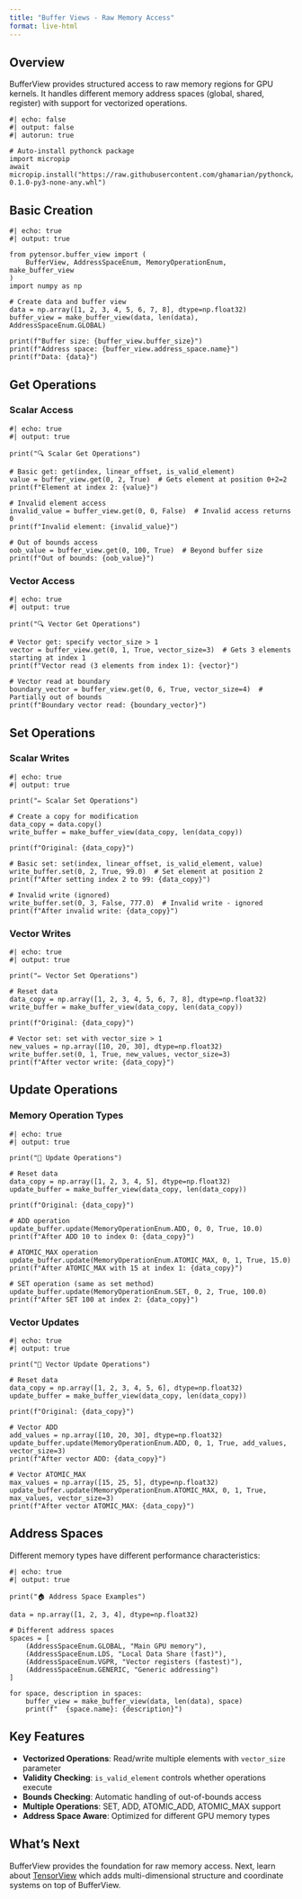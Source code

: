 ```yaml
---
title: "Buffer Views - Raw Memory Access"
format: live-html
---
```


## Overview

BufferView provides structured access to raw memory regions for GPU kernels. It handles different memory address spaces (global, shared, register) with support for vectorized operations.

```pyodide
#| echo: false
#| output: false
#| autorun: true

# Auto-install pythonck package
import micropip
await micropip.install("https://raw.githubusercontent.com/ghamarian/pythonck/master/documentation/pythonck-0.1.0-py3-none-any.whl")
```

## Basic Creation

```pyodide
#| echo: true
#| output: true

from pytensor.buffer_view import (
    BufferView, AddressSpaceEnum, MemoryOperationEnum, make_buffer_view
)
import numpy as np

# Create data and buffer view
data = np.array([1, 2, 3, 4, 5, 6, 7, 8], dtype=np.float32)
buffer_view = make_buffer_view(data, len(data), AddressSpaceEnum.GLOBAL)

print(f"Buffer size: {buffer_view.buffer_size}")
print(f"Address space: {buffer_view.address_space.name}")
print(f"Data: {data}")
```

## Get Operations

### Scalar Access

```pyodide
#| echo: true
#| output: true

print("🔍 Scalar Get Operations")

# Basic get: get(index, linear_offset, is_valid_element)
value = buffer_view.get(0, 2, True)  # Gets element at position 0+2=2
print(f"Element at index 2: {value}")

# Invalid element access
invalid_value = buffer_view.get(0, 0, False)  # Invalid access returns 0
print(f"Invalid element: {invalid_value}")

# Out of bounds access
oob_value = buffer_view.get(0, 100, True)  # Beyond buffer size
print(f"Out of bounds: {oob_value}")
```

### Vector Access

```pyodide
#| echo: true
#| output: true

print("🔍 Vector Get Operations")

# Vector get: specify vector_size > 1
vector = buffer_view.get(0, 1, True, vector_size=3)  # Gets 3 elements starting at index 1
print(f"Vector read (3 elements from index 1): {vector}")

# Vector read at boundary
boundary_vector = buffer_view.get(0, 6, True, vector_size=4)  # Partially out of bounds
print(f"Boundary vector read: {boundary_vector}")
```

## Set Operations

### Scalar Writes

```pyodide
#| echo: true
#| output: true

print("✏️ Scalar Set Operations")

# Create a copy for modification
data_copy = data.copy()
write_buffer = make_buffer_view(data_copy, len(data_copy))

print(f"Original: {data_copy}")

# Basic set: set(index, linear_offset, is_valid_element, value)
write_buffer.set(0, 2, True, 99.0)  # Set element at position 2
print(f"After setting index 2 to 99: {data_copy}")

# Invalid write (ignored)
write_buffer.set(0, 3, False, 777.0)  # Invalid write - ignored
print(f"After invalid write: {data_copy}")
```

### Vector Writes

```pyodide
#| echo: true
#| output: true

print("✏️ Vector Set Operations")

# Reset data
data_copy = np.array([1, 2, 3, 4, 5, 6, 7, 8], dtype=np.float32)
write_buffer = make_buffer_view(data_copy, len(data_copy))

print(f"Original: {data_copy}")

# Vector set: set with vector_size > 1
new_values = np.array([10, 20, 30], dtype=np.float32)
write_buffer.set(0, 1, True, new_values, vector_size=3)
print(f"After vector write: {data_copy}")
```

## Update Operations

### Memory Operation Types

```pyodide
#| echo: true
#| output: true

print("🔄 Update Operations")

# Reset data
data_copy = np.array([1, 2, 3, 4, 5], dtype=np.float32)
update_buffer = make_buffer_view(data_copy, len(data_copy))

print(f"Original: {data_copy}")

# ADD operation
update_buffer.update(MemoryOperationEnum.ADD, 0, 0, True, 10.0)
print(f"After ADD 10 to index 0: {data_copy}")

# ATOMIC_MAX operation  
update_buffer.update(MemoryOperationEnum.ATOMIC_MAX, 0, 1, True, 15.0)
print(f"After ATOMIC_MAX with 15 at index 1: {data_copy}")

# SET operation (same as set method)
update_buffer.update(MemoryOperationEnum.SET, 0, 2, True, 100.0)
print(f"After SET 100 at index 2: {data_copy}")
```

### Vector Updates

```pyodide
#| echo: true
#| output: true

print("🔄 Vector Update Operations")

# Reset data
data_copy = np.array([1, 2, 3, 4, 5, 6], dtype=np.float32)
update_buffer = make_buffer_view(data_copy, len(data_copy))

print(f"Original: {data_copy}")

# Vector ADD
add_values = np.array([10, 20, 30], dtype=np.float32)
update_buffer.update(MemoryOperationEnum.ADD, 0, 1, True, add_values, vector_size=3)
print(f"After vector ADD: {data_copy}")

# Vector ATOMIC_MAX
max_values = np.array([15, 25, 5], dtype=np.float32) 
update_buffer.update(MemoryOperationEnum.ATOMIC_MAX, 0, 1, True, max_values, vector_size=3)
print(f"After vector ATOMIC_MAX: {data_copy}")
```

## Address Spaces

Different memory types have different performance characteristics:

```pyodide
#| echo: true
#| output: true

print("🏠 Address Space Examples")

data = np.array([1, 2, 3, 4], dtype=np.float32)

# Different address spaces
spaces = [
    (AddressSpaceEnum.GLOBAL, "Main GPU memory"),
    (AddressSpaceEnum.LDS, "Local Data Share (fast)"),
    (AddressSpaceEnum.VGPR, "Vector registers (fastest)"),
    (AddressSpaceEnum.GENERIC, "Generic addressing")
]

for space, description in spaces:
    buffer_view = make_buffer_view(data, len(data), space)
    print(f"  {space.name}: {description}")
```

## Key Features

- **Vectorized Operations**: Read/write multiple elements with `vector_size` parameter
- **Validity Checking**: `is_valid_element` controls whether operations execute
- **Bounds Checking**: Automatic handling of out-of-bounds access
- **Multiple Operations**: SET, ADD, ATOMIC_ADD, ATOMIC_MAX support
- **Address Space Aware**: Optimized for different GPU memory types

## What's Next

BufferView provides the foundation for raw memory access. Next, learn about [TensorView](01_tensor_view.qmd) which adds multi-dimensional structure and coordinate systems on top of BufferView. 